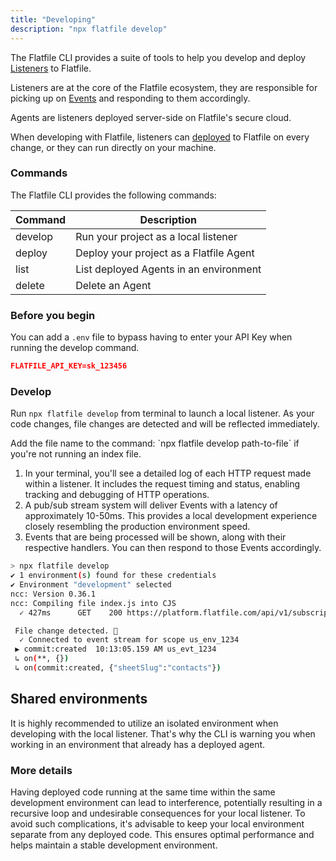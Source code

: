 ```yaml
---
title: "Developing"
description: "npx flatfile develop"
---
```


<Snippet file="shared/dxpbanner.mdx" />

The Flatfile CLI provides a suite of tools to help you develop and deploy
[Listeners](/orchestration/listeners) to Flatfile.

Listeners are at the core of the Flatfile ecosystem, they are responsible for
picking up on [Events](/orchestration/events) and responding to them
accordingly.

<Note>
  Agents are listeners deployed server-side on Flatfile's secure cloud.
</Note>

When developing with Flatfile, listeners can [deployed](../deploying) to
Flatfile on every change, or they can run directly on your machine.

### Commands

The Flatfile CLI provides the following commands:

| Command | Description                             |
| ------- | --------------------------------------- |
| develop | Run your project as a local listener    |
| deploy  | Deploy your project as a Flatfile Agent |
| list    | List deployed Agents in an environment  |
| delete  | Delete an Agent                         |

### Before you begin

You can add a `.env` file to bypass having to enter your API Key when running
the develop command.

```json
FLATFILE_API_KEY=sk_123456
```

### Develop

Run `npx flatfile develop` from terminal to launch a local listener. As your
code changes, file changes are detected and will be reflected immediately.

<Warning>
  Add the file name to the command: `npx flatfile develop path-to-file` if
  you're not running an index file.
</Warning>

1. In your terminal, you'll see a detailed log of each HTTP request made within
   a listener. It includes the request timing and status, enabling tracking and
   debugging of HTTP operations.
2. A pub/sub stream system will deliver Events with a latency of approximately
   10-50ms. This provides a local development experience closely resembling the
   production environment speed.
3. Events that are being processed will be shown, along with their respective
   handlers. You can then respond to those Events accordingly.

```bash
> npx flatfile develop
✔ 1 environment(s) found for these credentials
✔ Environment "development" selected
ncc: Version 0.36.1
ncc: Compiling file index.js into CJS
  ✓ 427ms      GET    200 https://platform.flatfile.com/api/v1/subscription 12345

 File change detected. 🚀
  ✓ Connected to event stream for scope us_env_1234
 ▶ commit:created  10:13:05.159 AM us_evt_1234
 ↳ on(**, {})
 ↳ on(commit:created, {"sheetSlug":"contacts"})

```

## Shared environments

It is highly recommended to utilize an isolated environment when developing with
the local listener. That's why the CLI is warning you when working in an
environment that already has a deployed agent.

<CardGroup cols={2}>
  <Card
    title="Check for existing agents"
    href="../developing/check-for-agents"
  ></Card>
  <Card
    title="Create a new isolated environment in dashboard"
    href="https://platform.flatfile.com"
  ></Card>
</CardGroup>

### More details

Having deployed code running at the same time within the same development
environment can lead to interference, potentially resulting in a recursive loop
and undesirable consequences for your local listener. To avoid such
complications, it's advisable to keep your local environment separate from any
deployed code. This ensures optimal performance and helps maintain a stable
development environment.
